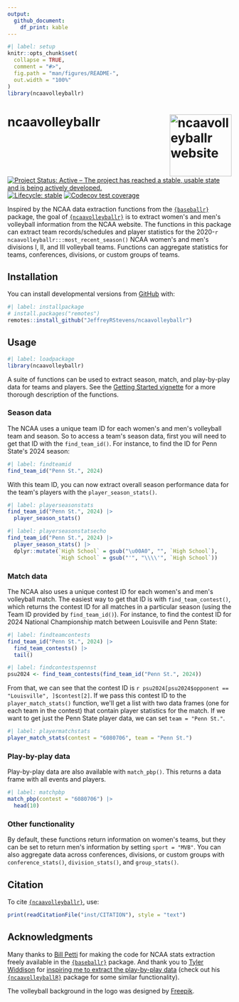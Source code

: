 ```yaml
---
output: 
  github_document:
    df_print: kable
---
```


<!-- README.md is generated from README.Rmd. Please edit that file -->

```r
#| label: setup
knitr::opts_chunk$set(
  collapse = TRUE,
  comment = "#>",
  fig.path = "man/figures/README-",
  out.width = "100%"
)
library(ncaavolleyballr)
```

# ncaavolleyballr <a href="https://jeffreyrstevens.github.io/ncaavolleyballr/"><img src="man/figures/logo.png" align="right" height="139" alt="ncaavolleyballr website" /></a>


<!-- badges: start -->
[![Project Status: Active – The project has reached a stable, usable state and is being actively developed.](https://www.repostatus.org/badges/latest/active.svg)](https://www.repostatus.org/#active)
[![Lifecycle: stable](https://img.shields.io/badge/lifecycle-stable-brightgreen.svg)](https://lifecycle.r-lib.org/articles/stages.html#stable) 
[![Codecov test coverage](https://codecov.io/gh/JeffreyRStevens/ncaavolleyballr/graph/badge.svg)](https://app.codecov.io/gh/JeffreyRStevens/ncaavolleyballr)

<!-- badges: end -->

Inspired by the NCAA data extraction functions from the [`{baseballr}`](https://billpetti.github.io/baseballr/) package, the goal of [`{ncaavolleyballr}`](https://jeffreyrstevens.github.io/ncaavolleyballr/) is to extract women\'s and men\'s volleyball information from the NCAA website. The functions in this package can extract team records/schedules and player statistics for the 2020-`r ncaavolleyballr:::most_recent_season()` NCAA women\'s and men\'s divisions I, II, and III volleyball teams. Functions can aggregate statistics for teams, conferences, divisions, or custom groups of teams.

## Installation

You can install developmental versions from [GitHub](https://github.com/) with:

```r
#| label: installpackage
# install.packages("remotes")
remotes::install_github("JeffreyRStevens/ncaavolleyballr")
```

## Usage

```r
#| label: loadpackage
library(ncaavolleyballr)
```

A suite of functions can be used to extract season, match, and play-by-play data for teams and players. See the [Getting Started vignette](https://jeffreyrstevens.github.io/ncaavolleyballr/articles/ncaavolleyballr.html) for a more thorough description of the functions.


### Season data

The NCAA uses a unique team ID for each women\'s and men\'s volleyball team and season. So to access a team\'s season data, first you will need to get that ID with the `find_team_id()`. For instance, to find the ID for Penn State\'s 2024 season:

```r
#| label: findteamid
find_team_id("Penn St.", 2024)
```

With this team ID, you can now extract overall season performance data for the team\'s players with the `player_season_stats()`. 

```r
#| label: playerseasonstats
find_team_id("Penn St.", 2024) |> 
  player_season_stats()
```

```r
#| label: playerseasonstatsecho
find_team_id("Penn St.", 2024) |> 
  player_season_stats() |> 
  dplyr::mutate(`High School` = gsub("\u00A0", "", `High School`),
                `High School` = gsub("'", "\\\\'", `High School`))
```


### Match data

The NCAA also uses a unique contest ID for each women\'s and men\'s volleyball match. The easiest way to get that ID is with `find_team_contest()`, which returns the contest ID for all matches in a particular season (using the Team ID provided by `find_team_id()`). For instance, to find the contest ID for 2024 National Championship match between Louisville and Penn State:

```r
#| label: findteamcontests
find_team_id("Penn St.", 2024) |> 
  find_team_contests() |> 
  tail()
```

```r
#| label: findcontestspennst
psu2024 <- find_team_contests(find_team_id("Penn St.", 2024))
```


From that, we can see that the contest ID is `r psu2024[psu2024$opponent == "Louisville", ]$contest[2]`. If we pass this contest ID to the `player_match_stats()` function, we\'ll get a list with two data frames (one for each team in the contest) that contain player statistics for the match. If we want to get just the Penn State player data, we can set `team = "Penn St."`.

```r
#| label: playermatchstats
player_match_stats(contest = "6080706", team = "Penn St.")
```

### Play-by-play data

Play-by-play data are also available with `match_pbp()`. This returns a data frame with all events and players.

```r
#| label: matchpbp
match_pbp(contest = "6080706") |> 
  head(10)
```

### Other functionality

By default, these functions return information on women\'s teams, but they can be set to return men\'s information by setting `sport = "MVB"`. You can also aggregate data across conferences, divisions, or custom groups with `conference_stats()`, `division_stats()`, and `group_stats()`.


## Citation

To cite [`{ncaavolleyballr}`](https://jeffreyrstevens.github.io/ncaavolleyballr/), use:

```r
print(readCitationFile("inst/CITATION"), style = "text")
```


## Acknowledgments

Many thanks to [Bill Petti](https://github.com/BillPetti) for making the code for NCAA stats extraction freely available in the [`{baseballr}`](https://billpetti.github.io/baseballr/) package. And thank you to [Tyler Widdison](https://github.com/widbuntu) for [inspiring me to extract the play-by-play data](https://github.com/JeffreyRStevens/ncaavolleyballr/issues/1) (check out his [`{ncaavolleyballR}`](https://github.com/tyler-widdison/ncaavolleyballR) package for some similar functionality).

The volleyball background in the logo was designed by [Freepik](https://www.freepik.com/free-vector/volleyball-grey-gradient_59539214.htm).
